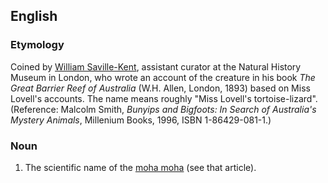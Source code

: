 ==English==
===Etymology===
Coined by [[w:William Saville-Kent|William Saville-Kent]], assistant curator at the Natural History Museum in London, who wrote an account of the creature in his book ''The Great Barrier Reef of Australia'' (W.H. Allen, London, 1893) based on Miss Lovell's accounts.  The name means roughly "Miss Lovell's tortoise-lizard".  (Reference: Malcolm Smith, ''Bunyips and Bigfoots: In Search of Australia's Mystery Animals'', Millenium Books, 1996, ISBN 1-86429-081-1.)
===Noun===
{{en-noun|sg=[[chelosauria]] [[lovelli]]}}
# {{cryptozoology}} The scientific name of the [[moha moha]] (see that article).